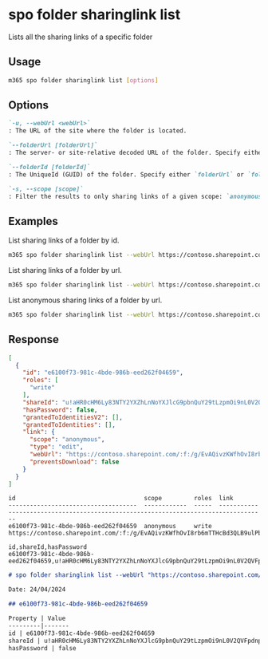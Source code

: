 
# spo folder sharinglink list

Lists all the sharing links of a specific folder

## Usage

```sh
m365 spo folder sharinglink list [options]
```

## Options

```md definition-list
`-u, --webUrl <webUrl>`
: The URL of the site where the folder is located.

`--folderUrl [folderUrl]`
: The server- or site-relative decoded URL of the folder. Specify either `folderUrl` or `folderId` but not both.

`--folderId [folderId]`
: The UniqueId (GUID) of the folder. Specify either `folderUrl` or `folderId` but not both.

`-s, --scope [scope]`
: Filter the results to only sharing links of a given scope: `anonymous`, `users` or `organization`. By default all sharing links are listed.
```

<Global />

## Examples

List sharing links of a folder by id.

```sh
m365 spo folder sharinglink list --webUrl https://contoso.sharepoint.com/sites/demo --folderId daebb04b-a773-4baa-b1d1-3625418e3234
```

List sharing links of a folder by url.

```sh
m365 spo folder sharinglink list --webUrl https://contoso.sharepoint.com/sites/demo --folderUrl "/sites/demo/shared documents/folder"
```

List anonymous sharing links of a folder by url.

```sh
m365 spo folder sharinglink list --webUrl https://contoso.sharepoint.com/sites/demo --folderUrl "/sites/demo/shared documents/folder" --scope anonymous
```

## Response

<Tabs>
  <TabItem value="JSON">

  ```json
  [
    {
      "id": "e6100f73-981c-4bde-986b-eed262f04659",
      "roles": [
        "write"
      ],
      "shareId": "u!aHR0cHM6Ly83NTY2YXZhLnNoYXJlcG9pbnQuY29tLzpmOi9nL0V2QVFpdnpLV2ZoT3ZJOHJiNm1UVEhjQmQzUUxCOXVsUGIyQTQ1UG81ZmRuYWc",
      "hasPassword": false,
      "grantedToIdentitiesV2": [],
      "grantedToIdentities": [],
      "link": {
        "scope": "anonymous",
        "type": "edit",
        "webUrl": "https://contoso.sharepoint.com/:f:/g/EvAQivzKWfhOvI8rb6mTTHcBd3QLB9ulPb2A45Po5fdnag",
        "preventsDownload": false
      }
    }
  ]
  ```

  </TabItem>
  <TabItem value="Text">

  ```text
  id                                    scope         roles  link
  ------------------------------------  ------------  -----  -----------------------------------------------------------------------------------
  e6100f73-981c-4bde-986b-eed262f04659  anonymous     write  https://contoso.sharepoint.com/:f:/g/EvAQivzKWfhOvI8rb6mTTHcBd3QLB9ulPb2A45Po5fdnag
  ```

  </TabItem>
  <TabItem value="CSV">

  ```csv
  id,shareId,hasPassword
  e6100f73-981c-4bde-986b-eed262f04659,u!aHR0cHM6Ly83NTY2YXZhLnNoYXJlcG9pbnQuY29tLzpmOi9nL0V2QVFpdnpLV2ZoT3ZJOHJiNm1UVEhjQmQzUUxCOXVsUGIyQTQ1UG81ZmRuYWc,
  ```

  </TabItem>
  <TabItem value="Markdown">

  ```md
  # spo folder sharinglink list --webUrl "https://contoso.sharepoint.com/" --folderUrl "/shared documents/folder1"

  Date: 24/04/2024

  ## e6100f73-981c-4bde-986b-eed262f04659

  Property | Value
  ---------|-------
  id | e6100f73-981c-4bde-986b-eed262f04659
  shareId | u!aHR0cHM6Ly83NTY2YXZhLnNoYXJlcG9pbnQuY29tLzpmOi9nL0V2QVFpdnpLV2ZoT3ZJOHJiNm1UVEhjQmQzUUxCOXVsUGIyQTQ1UG81ZmRuYWc
  hasPassword | false
  ```

  </TabItem>
</Tabs>
